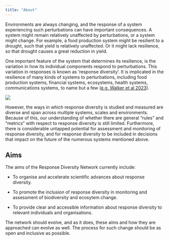 ```yaml
---
title: "About"
---
```


Environments are always changing, and the response of a system experiencing such perturbations can have important consequences.
A system might remain relatively unaffected by perturbations, or a system might change.
For example, a food production system might be resilient to a drought, such that yield is relatively unaffected.
Or it might lack resilience, so that drought causes a great reduction in yield.

One important feature of the system that determines its resilience, is the variation in how its individual components respond to perturbations.
This variation in responses is known as 'response diversity'.
It is implicated in the resilience of many kinds of systems to perturbations, including food production systems, financial systems, ecosystems, health systems, communications systems, to name but a few ([e.g. Walker et al 2023](https://www.nature.com/articles/s41893-022-01048-7){target="_blank"}).

![](assets/images/response_div_two_systems.png)

However, the ways in which response diversity is studied and measured are diverse and span across multiple systems, scales and environments.
Because of this, our understanding of whether there are general "rules" and "metrics" with respect to response diversity is still limited.
Furthermore, there is considerable untapped potential for assessment and monitoring of response diversity, and for response diversity to be included in decisions that impact on the future of the numerous systems mentioned above.

## Aims

The aims of the Response Diversity Network currently include:

-   To organise and accelerate scientific advances about response diversity.

-   To promote the inclusion of response diversity in monitoring and assessment of biodiversity and ecosytem change.

-   To provide clear and accessible information about response diversity to relevant individuals and organisations.

The network should evolve, and as it does, these aims and how they are approached can evolve as well.
The process for such change should be as open and inclusive as possible.
